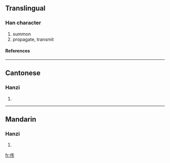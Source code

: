 {{see|傳}}

==Translingual==
===Han character===
{{Han char|rn=9|rad=人|as=04|sn=6|four=|canj=人手弓戈 (OQNI)}}
# summon
# propagate, transmit
====References====
{{Han ref|kx=0096.121|hdz=10117.170|uh=4F20|ud=20256}}
----
==Cantonese==
===Hanzi===
{{yue-hanzi|jyut=|y=chyun4}}
# {{defn|Cantonese}}
----
==Mandarin==
===Hanzi===
{{cmn-hanzi|tra=傳|pin=[[chuán]] (chuan2)|wg=ch'uan<sup>2</sup>}}
# {{defn|Mandarin}}




[[fr:传]]